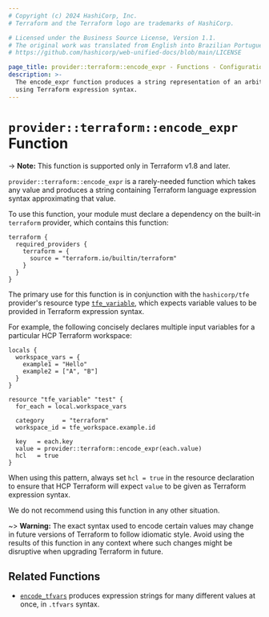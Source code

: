 ```yaml
---
# Copyright (c) 2024 HashiCorp, Inc.
# Terraform and the Terraform logo are trademarks of HashiCorp.

# Licensed under the Business Source License, Version 1.1.
# The original work was translated from English into Brazilian Portuguese.
# https://github.com/hashicorp/web-unified-docs/blob/main/LICENSE

page_title: provider::terraform::encode_expr - Functions - Configuration Language
description: >-
  The encode_expr function produces a string representation of an arbitrary value
  using Terraform expression syntax.
---
```


# `provider::terraform::encode_expr` Function

-> **Note:** This function is supported only in Terraform v1.8 and later.

`provider::terraform::encode_expr` is a rarely-needed function which takes
any value and produces a string containing Terraform language expression syntax
approximating that value.

To use this function, your module must declare a dependency on the built-in
`terraform` provider, which contains this function:

```hcl
terraform {
  required_providers {
    terraform = {
      source = "terraform.io/builtin/terraform"
    }
  }
}
```

The primary use for this function is in conjunction with the `hashicorp/tfe`
provider's resource type
[`tfe_variable`](https://registry.terraform.io/providers/hashicorp/tfe/latest/docs/resources/variable),
which expects variable values to be provided in Terraform expression syntax.

For example, the following concisely declares multiple input variables for
a particular HCP Terraform workspace:

```hcl
locals {
  workspace_vars = {
    example1 = "Hello"
    example2 = ["A", "B"]
  }
}

resource "tfe_variable" "test" {
  for_each = local.workspace_vars

  category     = "terraform"
  workspace_id = tfe_workspace.example.id

  key   = each.key
  value = provider::terraform::encode_expr(each.value)
  hcl   = true
}
```

When using this pattern, always set `hcl = true` in the resource declaration
to ensure that HCP Terraform will expect `value` to be given as Terraform
expression syntax.

We do not recommend using this function in any other situation.

~> **Warning:** The exact syntax used to encode certain values may change
in future versions of Terraform to follow idiomatic style. Avoid using the
results of this function in any context where such changes might be disruptive
when upgrading Terraform in future.

## Related Functions

* [`encode_tfvars`](/terraform/language/functions/terraform-encode_tfvars)
  produces expression strings for many different values at once, in `.tfvars`
  syntax.
